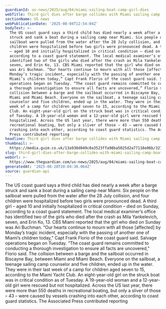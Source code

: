 ```yaml
---
guardianId: us-news/2025/aug/04/miami-sailing-boat-camp-girl-dies
webTitle: Third girl dies after barge collides with Miami sailing camp boat
sectionName: US news
webPublicationDate: '2025-08-04T12:54:04Z'
bodyText: >-
  The US coast guard says a third child has died nearly a week after a barge
  struck and sank a boat during a sailing camp near Miami. Six people on the
  sailboat were pulled from the water after the 28 July collision, and four
  children were hospitalized before two girls were pronounced dead. A third girl
  – aged 10 and initially hospitalized in critical condition – died on Sunday,
  according to a coast guard statement. The local medical examiner’s office has
  identified two of the girls who died after the crash as Mila Yankelevich,
  seven, and Erin Ko, 13. CBS Miami reported that the girl who died on Sunday
  was Ari Buchman. “Our hearts continue to mourn with all those [affected] by
  Monday’s tragic incident, especially with the passing of another one of
  Miami’s children today,” Capt Frank Florio of the coast guard said. Salvage
  operations began on Tuesday. “The coast guard remains committed to conducting
  a thorough investigation to ensure all facts are uncovered,” Florio said. The
  collision between a barge and the sailboat occurred in Biscayne Bay, between
  Miami and Miami Beach. Everyone on the sailboat, a teenage sailing camp
  counselor and five children, ended up in the water. They were in their last
  week of a camp for children aged seven to 15, according to the Miami Yacht
  Club. An eight-year-old girl on the struck boat was in critical condition as
  of Tuesday. A 19-year-old woman and a 12-year-old girl were rescued but not
  hospitalized. Across the US last year, there were more than 550 deaths in
  recreational boating, but only a sliver of those – 43 – were caused by vessels
  crashing into each other, according to coast guard statistics. The Associated
  Press contributed reporting
headline: Third girl dies after barge collides with Miami sailing camp boat
thumbnail: >-
  https://media.guim.co.uk/13a938d049c0a3523ffa98ba5025d2a77118e06b/327_0_1547_1238/500.jpg
slug: third-girl-dies-after-barge-collides-with-miami-sailing-camp-boat
webUrl: >-
  https://www.theguardian.com/us-news/2025/aug/04/miami-sailing-boat-camp-girl-dies
generatedAt: '2025-08-28T20:04:30.064Z'
source: guardian-api
---
```

The US coast guard says a third child has died nearly a week after a barge struck and sank a boat during a sailing camp near Miami. Six people on the sailboat were pulled from the water after the 28 July collision, and four children were hospitalized before two girls were pronounced dead. A third girl – aged 10 and initially hospitalized in critical condition – died on Sunday, according to a coast guard statement. The local medical examiner’s office has identified two of the girls who died after the crash as Mila Yankelevich, seven, and Erin Ko, 13. CBS Miami reported that the girl who died on Sunday was Ari Buchman. “Our hearts continue to mourn with all those [affected] by Monday’s tragic incident, especially with the passing of another one of Miami’s children today,” Capt Frank Florio of the coast guard said. Salvage operations began on Tuesday. “The coast guard remains committed to conducting a thorough investigation to ensure all facts are uncovered,” Florio said. The collision between a barge and the sailboat occurred in Biscayne Bay, between Miami and Miami Beach. Everyone on the sailboat, a teenage sailing camp counselor and five children, ended up in the water. They were in their last week of a camp for children aged seven to 15, according to the Miami Yacht Club. An eight-year-old girl on the struck boat was in critical condition as of Tuesday. A 19-year-old woman and a 12-year-old girl were rescued but not hospitalized. Across the US last year, there were more than 550 deaths in recreational boating, but only a sliver of those – 43 – were caused by vessels crashing into each other, according to coast guard statistics. The Associated Press contributed reporting
